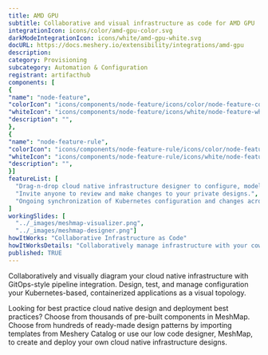 ```yaml
---
title: AMD GPU
subtitle: Collaborative and visual infrastructure as code for AMD GPU
integrationIcon: icons/color/amd-gpu-color.svg
darkModeIntegrationIcon: icons/white/amd-gpu-white.svg
docURL: https://docs.meshery.io/extensibility/integrations/amd-gpu
description: 
category: Provisioning
subcategory: Automation & Configuration
registrant: artifacthub
components: [
{
"name": "node-feature",
"colorIcon": "icons/components/node-feature/icons/color/node-feature-color.svg",
"whiteIcon": "icons/components/node-feature/icons/white/node-feature-white.svg",
"description": "",
},
{
"name": "node-feature-rule",
"colorIcon": "icons/components/node-feature-rule/icons/color/node-feature-rule-color.svg",
"whiteIcon": "icons/components/node-feature-rule/icons/white/node-feature-rule-white.svg",
"description": "",
}]
featureList: [
  "Drag-n-drop cloud native infrastructure designer to configure, model, and deploy your workloads.",
  "Invite anyone to review and make changes to your private designs.",
  "Ongoing synchronization of Kubernetes configuration and changes across any number of clusters."
]
workingSlides: [
  "../_images/meshmap-visualizer.png",
  "../_images/meshmap-designer.png"]
howItWorks: "Collaborative Infrastructure as Code"
howItWorksDetails: "Collaboratively manage infrastructure with your coworkers synchronously sharing the same designs."
published: TRUE
---
```

<p>

</p>
<p>
    Collaboratively and visually diagram your cloud native infrastructure with GitOps-style pipeline integration. Design, test, and manage configuration your Kubernetes-based, containerized applications as a visual topology.
</p>
<p>
    Looking for best practice cloud native design and deployment best practices? Choose from thousands of pre-built components in MeshMap. Choose from hundreds of ready-made design patterns by importing templates from Meshery Catalog or use our low code designer, MeshMap, to create and deploy your own cloud native infrastructure designs.
</p>
